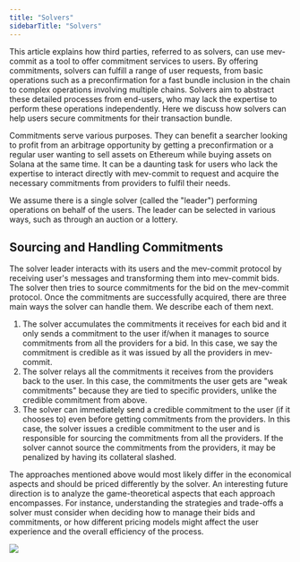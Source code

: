 ```yaml
---
title: "Solvers"
sidebarTitle: "Solvers"
---
```



This article explains how third parties, referred to as solvers, can use mev-commit as a tool to offer commitment services to users. By offering commitments, solvers can fulfill a range of user requests, from basic operations such as a preconfirmation for a fast bundle inclusion in the chain to complex operations involving multiple chains. Solvers aim to abstract these detailed processes from end-users, who may lack the expertise to perform these operations independently. Here we discuss how solvers can help users secure commitments for their transaction bundle.

Commitments serve various purposes. They can benefit a searcher looking to profit from an arbitrage opportunity by getting a preconfirmation or a regular user wanting to sell assets on Ethereum while buying assets on Solana at the same time. It can be a daunting task for users who lack the expertise to interact directly with mev-commit to request and acquire the necessary commitments from providers to fulfil their needs.

<Note>We assume there is a single solver (called the "leader") performing operations on behalf of the users. The leader can be selected in various ways, such as through an auction or a lottery.</Note>


## Sourcing and Handling Commitments

The solver leader interacts with its users and the mev-commit protocol by receiving user's messages and transforming them into mev-commit bids. The solver then tries to source commitments for the bid on the mev-commit protocol. Once the commitments are successfully acquired, there are three main ways the solver can handle them. We describe each of them next.

1. The solver accumulates the commitments it receives for each bid and it only sends a commitment to the user if/when it manages to source commitments from all the providers for a bid. In this case, we say the commitment is credible as it was issued by all the providers in mev-commit.
2. The solver relays all the commitments it receives from the providers back to the user. In this case, the commitments the user gets are "weak commitments" because they are tied to specific providers, unlike the credible commitment from above.
3. The solver can immediately send a credible commitment to the user (if it chooses to) even before getting commitments from the providers. In this case, the solver issues a credible commitment to the user and is responsible for sourcing the commitments from all the providers. If the solver cannot source the commitments from the providers, it may be penalized by having its collateral slashed.

The approaches mentioned above would most likely differ in the economical aspects and should be priced differently by the solver. An interesting future direction is to analyze the game-theoretical aspects that each approach encompasses. For instance, understanding the strategies and trade-offs a solver must consider when deciding how to manage their bids and commitments, or how different pricing models might affect the user experience and the overall efficiency of the process.

<Frame caption ="The solver acts as a “middle layer” between users and the mev-commit network. Users express their intention to the solver which then creates mev-commit bids based on these intentions and work towards sourcing the corresponding commitments from the providers on the mev-commit protocol.">
  <img src="/images/Solver.png" />
</Frame>